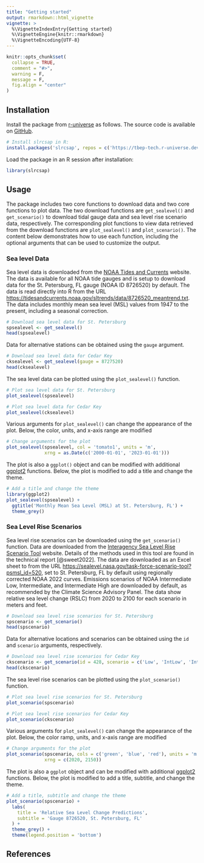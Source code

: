 ```yaml
---
title: "Getting started"
output: rmarkdown::html_vignette
vignette: >
  %\VignetteIndexEntry{Getting started}
  %\VignetteEngine{knitr::rmarkdown}
  %\VignetteEncoding{UTF-8}
---
```


```r
knitr::opts_chunk$set(
  collapse = TRUE,
  comment = "#>", 
  warning = F, 
  message = F, 
  fig.align = "center"
)
```

## Installation

Install the package from [r-universe](http://tbep-tech.r-universe.dev/ui/#builds) as follows. The source code is available on [GitHub](https://github.com/tbep-tech/slrcsap).

```r
# Install slrcsap in R:
install.packages('slrcsap', repos = c('https://tbep-tech.r-universe.dev', 'https://cloud.r-project.org'))
```

Load the package in an R session after installation:

```r
library(slrcsap)
```

## Usage

The package includes two core functions to download data and two core functions to plot data.  The two download functions are `get_sealevel()` and `get_scenario()` to download tidal gauge data and sea level rise scenario data, respectively.  The corresponding plot functions to view data retrieved from the download functions are `plot_sealevel()` and `plot_scenario()`. The content below demonstrates how to use each function, including the optional arguments that can be used to customize the output.

### Sea level Data

Sea level data is downloaded from the [NOAA Tides and Currents](https://tidesandcurrents.noaa.gov){target="_blank} website.  The data is available for all NOAA tide gauges and is setup to download data for the St. Petersburg, FL gauge (NOAA ID 8726520) by default.  The data is read directly into R from the URL <https://tidesandcurrents.noaa.gov/sltrends/data/8726520_meantrend.txt>.  The data includes monthly mean sea level (MSL) values from 1947 to the present, including a seasonal correction.

```r
# Download sea level data for St. Petersburg
spsealevel <- get_sealevel()
head(spsealevel)
```

Data for alternative stations can be obtained using the `gauge` argument.  

```r
# Download sea level data for Cedar Key
cksealevel <- get_sealevel(gauge = 8727520)
head(cksealevel)
```

The sea level data can be plotted using the `plot_sealevel()` function.  

```r
# Plot sea level data for St. Petersburg
plot_sealevel(spsealevel)

# Plot sea level data for Cedar Key
plot_sealevel(cksealevel)
```

Various arguments for `plot_sealevel()` can change the appearance of the plot.  Below, the color, units, and x-axis range are modified  

```r
# Change arguments for the plot
plot_sealevel(spsealevel, col = 'tomato1', units = 'm', 
              xrng = as.Date(c('2000-01-01', '2023-01-01')))
```

The plot is also a `ggplot()` object and can be modified with additional [ggplot2](https://ggplot2.tidyverse.org/){target="_blank"} functions.  Below, the plot is modified to add a title and change the theme.

```r
# Add a title and change the theme
library(ggplot2)
plot_sealevel(spsealevel) +
  ggtitle('Monthly Mean Sea Level (MSL) at St. Petersburg, FL') +
  theme_grey()
```

### Sea Level Rise Scenarios

Sea level rise scenarios can be downloaded using the `get_scenario()` function.  Data are downloaded from the [Interagency Sea Level Rise Scenario Tool](https://sealevel.nasa.gov/task-force-scenario-tool){target="_blank} website. Details of the methods used in this tool are found in the technical report [@sweet2022].  The data are downloaded as an Excel sheet to from the URL <https://sealevel.nasa.gov/task-force-scenario-tool?psmsl_id=520>, set to St. Petersburg, FL by default using regionally corrected NOAA 2022 curves.  Emissions scenarios of NOAA Intermediate Low, Intermediate, and Intermediate High are downloaded by default, as recommended by the Climate Science Advisory Panel.  The data show relative sea level change (RSLC) from 2020 to 2100 for each scenario in meters and feet.

```r
# Download sea level rise scenarios for St. Petersburg
spscenario <- get_scenario()
head(spscenario)
```

Data for alternative locations and scenarios can be obtained using the `id` and `scenario` arguments, respectively.

```r
# Download sea level rise scenarios for Cedar Key
ckscenario <- get_scenario(id = 428, scenario = c('Low', 'IntLow', 'Int', 'IntHigh', 'High'))
head(ckscenario)
```

The sea level rise scenarios can be plotted using the `plot_scenario()` function.  

```r
# Plot sea level rise scenarios for St. Petersburg
plot_scenario(spscenario)

# Plot sea level rise scenarios for Cedar Key
plot_scenario(ckscenario)
```

Various arguments for `plot_sealevel()` can change the appearance of the plot.  Below, the color ramp, units, and x-axis range are modified  

```r
# Change arguments for the plot
plot_scenario(spscenario, cols = c('green', 'blue', 'red'), units = 'm', 
              xrng = c(2020, 2150))
```

The plot is also a `ggplot` object and can be modified with additional [ggplot2](https://ggplot2.tidyverse.org/){target="_blank"} functions.  Below, the plot is modified to add a title, subtitle, and change the theme.

```r
# Add a title, subtitle and change the theme
plot_scenario(spscenario) +
  labs(
    title = 'Relative Sea Level Change Predictions',
    subtitle = 'Gauge 8726520, St. Petersburg, FL'
  ) +
  theme_grey() + 
  theme(legend.position = 'bottom')
```

## References